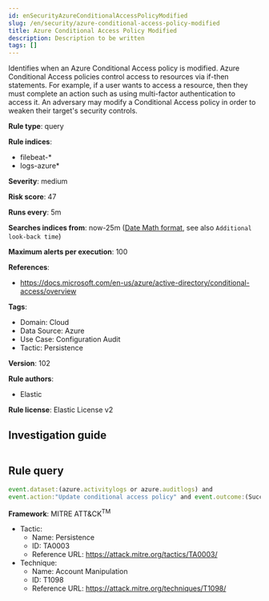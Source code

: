 ```yaml
---
id: enSecurityAzureConditionalAccessPolicyModified
slug: /en/security/azure-conditional-access-policy-modified
title: Azure Conditional Access Policy Modified
description: Description to be written
tags: []
---
```


<div id="azure-conditional-access-policy-modified"></div>

Identifies when an Azure Conditional Access policy is modified. Azure Conditional Access policies control access to resources via if-then statements. For example, if a user wants to access a resource, then they must complete an action such as using multi-factor authentication to access it. An adversary may modify a Conditional Access policy in order to weaken their target's security controls.

**Rule type**: query

**Rule indices**: 

* filebeat-*
* logs-azure*

**Severity**: medium

**Risk score**: 47

**Runs every**: 5m

**Searches indices from**: now-25m ([Date Math format](((ref))/common-options.html#date-math), see also <DocLink id="enSecurityRulesUiCreate" section="set-the-rules-schedule">`Additional look-back time`</DocLink>)

**Maximum alerts per execution**: 100

**References**: 

* https://docs.microsoft.com/en-us/azure/active-directory/conditional-access/overview

**Tags**: 

* Domain: Cloud
* Data Source: Azure
* Use Case: Configuration Audit
* Tactic: Persistence

**Version**: 102

**Rule authors**: 

* Elastic

**Rule license**: Elastic License v2

## Investigation guide

```markdown

```

## Rule query

```js
event.dataset:(azure.activitylogs or azure.auditlogs) and
event.action:"Update conditional access policy" and event.outcome:(Success or success)

```

**Framework**: MITRE ATT&CK<sup>TM</sup>

* Tactic:
    * Name: Persistence
    * ID: TA0003
    * Reference URL: https://attack.mitre.org/tactics/TA0003/
* Technique:
    * Name: Account Manipulation
    * ID: T1098
    * Reference URL: https://attack.mitre.org/techniques/T1098/

